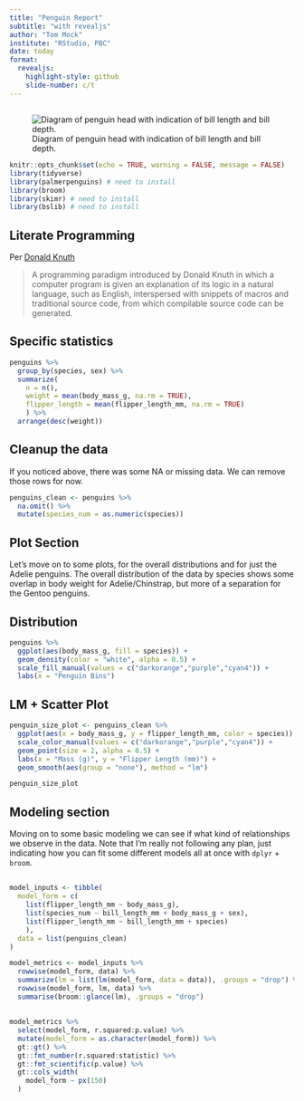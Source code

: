 ```yaml
---
title: "Penguin Report"
subtitle: "with revealjs"
author: "Tom Mock"
institute: "RStudio, PBC"
date: today
format:
  revealjs:
    highlight-style: github
    slide-number: c/t
---
```


##

![Diagram of penguin head with indication of bill length and bill depth.](https://allisonhorst.github.io/palmerpenguins/reference/figures/culmen_depth.png)

```r
knitr::opts_chunk$set(echo = TRUE, warning = FALSE, message = FALSE)
library(tidyverse)
library(palmerpenguins) # need to install
library(broom) 
library(skimr) # need to install
library(bslib) # need to install
```

## Literate Programming

Per [Donald Knuth](https://en.wikipedia.org/wiki/Literate_programming
) 

> A programming paradigm introduced by Donald Knuth in which a computer program is given an explanation of its logic in a natural language, such as English, interspersed with snippets of macros and traditional source code, from which compilable source code can be generated.

## Specific statistics

```r
penguins %>% 
  group_by(species, sex) %>% 
  summarize(
    n = n(), 
    weight = mean(body_mass_g, na.rm = TRUE),
    flipper_length = mean(flipper_length_mm, na.rm = TRUE)
    ) %>% 
  arrange(desc(weight))
```

## Cleanup the data

If you noticed above, there was some NA or missing data. We can remove those rows for now.

```r
penguins_clean <- penguins %>% 
  na.omit() %>% 
  mutate(species_num = as.numeric(species))
```

## Plot Section

Let's move on to some plots, for the overall distributions and for just the Adelie penguins. The overall distribution of the data by species shows some overlap in body weight for Adelie/Chinstrap, but more of a separation for the Gentoo penguins.

## Distribution 

```r
penguins %>% 
  ggplot(aes(body_mass_g, fill = species)) + 
  geom_density(color = "white", alpha = 0.5) +
  scale_fill_manual(values = c("darkorange","purple","cyan4")) +
  labs(x = "Penguin Bins")
```

## LM + Scatter Plot

```r
penguin_size_plot <- penguins_clean %>% 
  ggplot(aes(x = body_mass_g, y = flipper_length_mm, color = species)) + 
  scale_color_manual(values = c("darkorange","purple","cyan4")) +
  geom_point(size = 2, alpha = 0.5) +
  labs(x = "Mass (g)", y = "Flipper Length (mm)") +
  geom_smooth(aes(group = "none"), method = "lm")

penguin_size_plot
```

## Modeling section {background-color="black"}

Moving on to some basic modeling we can see if what kind of relationships we observe in the data. Note that I'm really not following any plan, just indicating how you can fit some different models all at once with `dplyr` + `broom`.

##

```r
model_inputs <- tibble(
  model_form = c(
    list(flipper_length_mm ~ body_mass_g),
    list(species_num ~ bill_length_mm + body_mass_g + sex),
    list(flipper_length_mm ~ bill_length_mm + species)
    ),
  data = list(penguins_clean)
) 

model_metrics <- model_inputs %>% 
  rowwise(model_form, data) %>% 
  summarize(lm = list(lm(model_form, data = data)), .groups = "drop") %>% 
  rowwise(model_form, lm, data) %>% 
  summarise(broom::glance(lm), .groups = "drop")
```

##

```r
model_metrics %>% 
  select(model_form, r.squared:p.value) %>% 
  mutate(model_form = as.character(model_form)) %>% 
  gt::gt() %>% 
  gt::fmt_number(r.squared:statistic) %>% 
  gt::fmt_scientific(p.value) %>% 
  gt::cols_width(
    model_form ~ px(150)
  )
```